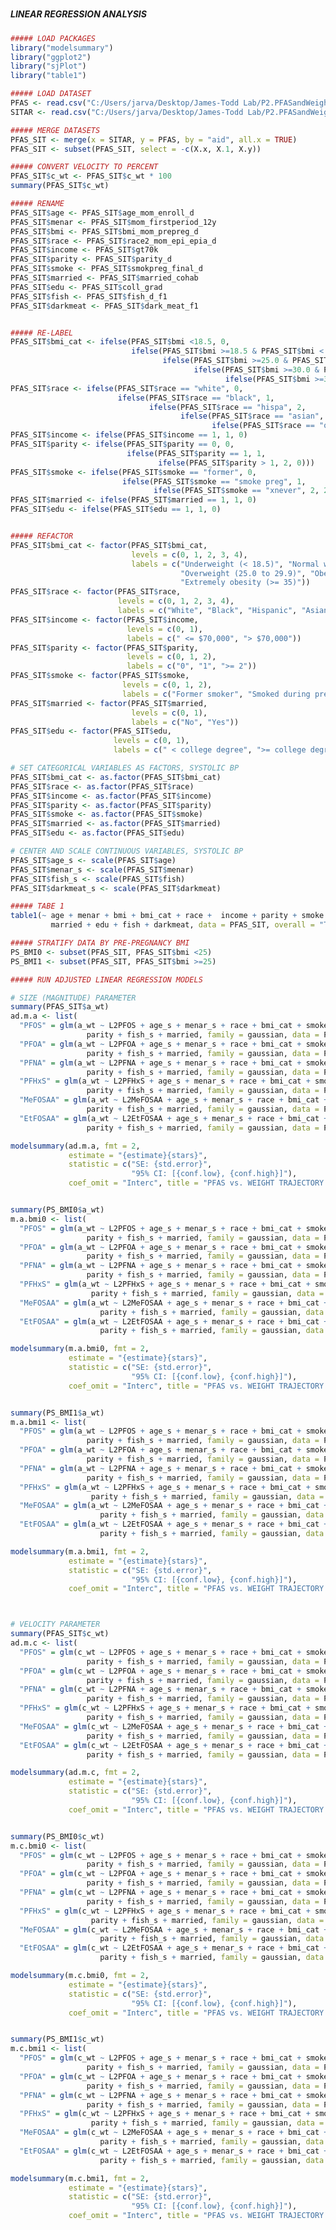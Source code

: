 #####                                                       #####
##### LINEAR REGRESSION ANALYSIS                            #####
#####                                                       #####

```r
##### LOAD PACKAGES
library("modelsummary") 
library("ggplot2")
library("sjPlot")
library("table1")

```

```r
##### LOAD DATASET
PFAS <- read.csv("C:/Users/jarva/Desktop/James-Todd Lab/P2.PFASandWeightTrajectories/Data/PFAS.csv")
SITAR <- read.csv("C:/Users/jarva/Desktop/James-Todd Lab/P2.PFASandWeightTrajectories/Data/P2_SITAR.csv")

##### MERGE DATASETS
PFAS_SIT <- merge(x = SITAR, y = PFAS, by = "aid", all.x = TRUE)
PFAS_SIT <- subset(PFAS_SIT, select = -c(X.x, X.1, X.y))

```

```r
##### CONVERT VELOCITY TO PERCENT
PFAS_SIT$c_wt <- PFAS_SIT$c_wt * 100
summary(PFAS_SIT$c_wt)

```

```r
##### RENAME
PFAS_SIT$age <- PFAS_SIT$age_mom_enroll_d
PFAS_SIT$menar <- PFAS_SIT$mom_firstperiod_12y
PFAS_SIT$bmi <- PFAS_SIT$bmi_mom_prepreg_d
PFAS_SIT$race <- PFAS_SIT$race2_mom_epi_epia_d
PFAS_SIT$income <- PFAS_SIT$gt70k
PFAS_SIT$parity <- PFAS_SIT$parity_d
PFAS_SIT$smoke <- PFAS_SIT$smokpreg_final_d
PFAS_SIT$married <- PFAS_SIT$married_cohab
PFAS_SIT$edu <- PFAS_SIT$coll_grad
PFAS_SIT$fish <- PFAS_SIT$fish_d_f1
PFAS_SIT$darkmeat <- PFAS_SIT$dark_meat_f1


##### RE-LABEL 
PFAS_SIT$bmi_cat <- ifelse(PFAS_SIT$bmi <18.5, 0,
                           ifelse(PFAS_SIT$bmi >=18.5 & PFAS_SIT$bmi < 25.0, 1, 
                                  ifelse(PFAS_SIT$bmi >=25.0 & PFAS_SIT$bmi < 30.0, 2, 
                                         ifelse(PFAS_SIT$bmi >=30.0 & PFAS_SIT$bmi < 35.0, 3,
                                                ifelse(PFAS_SIT$bmi >=35.0, 4, NA)))))
PFAS_SIT$race <- ifelse(PFAS_SIT$race == "white", 0,
                        ifelse(PFAS_SIT$race == "black", 1,
                               ifelse(PFAS_SIT$race == "hispa", 2,
                                      ifelse(PFAS_SIT$race == "asian", 3,
                                             ifelse(PFAS_SIT$race == "other", 4, 4)))))
PFAS_SIT$income <- ifelse(PFAS_SIT$income == 1, 1, 0)
PFAS_SIT$parity <- ifelse(PFAS_SIT$parity == 0, 0,
                          ifelse(PFAS_SIT$parity == 1, 1,
                                 ifelse(PFAS_SIT$parity > 1, 2, 0)))
PFAS_SIT$smoke <- ifelse(PFAS_SIT$smoke == "former", 0,
                         ifelse(PFAS_SIT$smoke == "smoke preg", 1,
                                ifelse(PFAS_SIT$smoke == "xnever", 2, 2)))
PFAS_SIT$married <- ifelse(PFAS_SIT$married == 1, 1, 0)
PFAS_SIT$edu <- ifelse(PFAS_SIT$edu == 1, 1, 0)


##### REFACTOR
PFAS_SIT$bmi_cat <- factor(PFAS_SIT$bmi_cat,
                           levels = c(0, 1, 2, 3, 4),
                           labels = c("Underweight (< 18.5)", "Normal weight (18.5 to 24.9)", 
                                      "Overweight (25.0 to 29.9)", "Obesity (30.0 to 34.9)", 
                                      "Extremely obesity (>= 35)"))
PFAS_SIT$race <- factor(PFAS_SIT$race,
                        levels = c(0, 1, 2, 3, 4),
                        labels = c("White", "Black", "Hispanic", "Asian", "Other/More than 1 race"))
PFAS_SIT$income <- factor(PFAS_SIT$income,
                          levels = c(0, 1),
                          labels = c(" <= $70,000", "> $70,000"))
PFAS_SIT$parity <- factor(PFAS_SIT$parity,
                          levels = c(0, 1, 2),
                          labels = c("0", "1", ">= 2"))
PFAS_SIT$smoke <- factor(PFAS_SIT$smoke,
                         levels = c(0, 1, 2),
                         labels = c("Former smoker", "Smoked during pregnancy", "Never smoked"))
PFAS_SIT$married <- factor(PFAS_SIT$married,
                           levels = c(0, 1),
                           labels = c("No", "Yes"))
PFAS_SIT$edu <- factor(PFAS_SIT$edu,
                       levels = c(0, 1),
                       labels = c(" < college degree", ">= college degree"))

# SET CATEGORICAL VARIABLES AS FACTORS, SYSTOLIC BP
PFAS_SIT$bmi_cat <- as.factor(PFAS_SIT$bmi_cat)
PFAS_SIT$race <- as.factor(PFAS_SIT$race)
PFAS_SIT$income <- as.factor(PFAS_SIT$income)
PFAS_SIT$parity <- as.factor(PFAS_SIT$parity)
PFAS_SIT$smoke <- as.factor(PFAS_SIT$smoke)
PFAS_SIT$married <- as.factor(PFAS_SIT$married)
PFAS_SIT$edu <- as.factor(PFAS_SIT$edu)

# CENTER AND SCALE CONTINUOUS VARIABLES, SYSTOLIC BP
PFAS_SIT$age_s <- scale(PFAS_SIT$age)
PFAS_SIT$menar_s <- scale(PFAS_SIT$menar)
PFAS_SIT$fish_s <- scale(PFAS_SIT$fish)
PFAS_SIT$darkmeat_s <- scale(PFAS_SIT$darkmeat)

##### TABE 1
table1(~ age + menar + bmi + bmi_cat + race +  income + parity + smoke +
         married + edu + fish + darkmeat, data = PFAS_SIT, overall = "Total")

```

```r
##### STRATIFY DATA BY PRE-PREGNANCY BMI
PS_BMI0 <- subset(PFAS_SIT, PFAS_SIT$bmi <25)
PS_BMI1 <- subset(PFAS_SIT, PFAS_SIT$bmi >=25)

```

```r
##### RUN ADJUSTED LINEAR REGRESSION MODELS

# SIZE (MAGNITUDE) PARAMETER
summary(PFAS_SIT$a_wt)
ad.m.a <- list(
  "PFOS" = glm(a_wt ~ L2PFOS + age_s + menar_s + race + bmi_cat + smoke +
                 parity + fish_s + married, family = gaussian, data = PFAS_SIT),
  "PFOA" = glm(a_wt ~ L2PFOA + age_s + menar_s + race + bmi_cat + smoke +
                 parity + fish_s + married, family = gaussian, data = PFAS_SIT),
  "PFNA" = glm(a_wt ~ L2PFNA + age_s + menar_s + race + bmi_cat + smoke +
                 parity + fish_s + married, family = gaussian, data = PFAS_SIT),
  "PFHxS" = glm(a_wt ~ L2PFHxS + age_s + menar_s + race + bmi_cat + smoke +  
                 parity + fish_s + married, family = gaussian, data = PFAS_SIT),
  "MeFOSAA" = glm(a_wt ~ L2MeFOSAA + age_s + menar_s + race + bmi_cat + smoke +  
                 parity + fish_s + married, family = gaussian, data = PFAS_SIT),
  "EtFOSAA" = glm(a_wt ~ L2EtFOSAA + age_s + menar_s + race + bmi_cat + smoke +  
                 parity + fish_s + married, family = gaussian, data = PFAS_SIT))

modelsummary(ad.m.a, fmt = 2,
             estimate = "{estimate}{stars}",
             statistic = c("SE: {std.error}",
                           "95% CI: [{conf.low}, {conf.high}]"),
             coef_omit = "Interc", title = "PFAS vs. WEIGHT TRAJECTORY MAGNITUDE")


summary(PS_BMI0$a_wt)
m.a.bmi0 <- list(
  "PFOS" = glm(a_wt ~ L2PFOS + age_s + menar_s + race + bmi_cat + smoke +
                 parity + fish_s + married, family = gaussian, data = PS_BMI0),
  "PFOA" = glm(a_wt ~ L2PFOA + age_s + menar_s + race + bmi_cat + smoke +
                 parity + fish_s + married, family = gaussian, data = PS_BMI0),
  "PFNA" = glm(a_wt ~ L2PFNA + age_s + menar_s + race + bmi_cat + smoke +
                 parity + fish_s + married, family = gaussian, data = PS_BMI0),
  "PFHxS" = glm(a_wt ~ L2PFHxS + age_s + menar_s + race + bmi_cat + smoke +  
                  parity + fish_s + married, family = gaussian, data = PS_BMI0),
  "MeFOSAA" = glm(a_wt ~ L2MeFOSAA + age_s + menar_s + race + bmi_cat + smoke +  
                    parity + fish_s + married, family = gaussian, data = PS_BMI0),
  "EtFOSAA" = glm(a_wt ~ L2EtFOSAA + age_s + menar_s + race + bmi_cat + smoke +  
                    parity + fish_s + married, family = gaussian, data = PS_BMI0))

modelsummary(m.a.bmi0, fmt = 2,
             estimate = "{estimate}{stars}",
             statistic = c("SE: {std.error}",
                           "95% CI: [{conf.low}, {conf.high}]"),
             coef_omit = "Interc", title = "PFAS vs. WEIGHT TRAJECTORY MAGNITUDE (BMI 0)")


summary(PS_BMI1$a_wt)
m.a.bmi1 <- list(
  "PFOS" = glm(a_wt ~ L2PFOS + age_s + menar_s + race + bmi_cat + smoke +
                 parity + fish_s + married, family = gaussian, data = PS_BMI1),
  "PFOA" = glm(a_wt ~ L2PFOA + age_s + menar_s + race + bmi_cat + smoke +
                 parity + fish_s + married, family = gaussian, data = PS_BMI1),
  "PFNA" = glm(a_wt ~ L2PFNA + age_s + menar_s + race + bmi_cat + smoke +
                 parity + fish_s + married, family = gaussian, data = PS_BMI1),
  "PFHxS" = glm(a_wt ~ L2PFHxS + age_s + menar_s + race + bmi_cat + smoke +  
                  parity + fish_s + married, family = gaussian, data = PS_BMI1),
  "MeFOSAA" = glm(a_wt ~ L2MeFOSAA + age_s + menar_s + race + bmi_cat + smoke +  
                    parity + fish_s + married, family = gaussian, data = PS_BMI1),
  "EtFOSAA" = glm(a_wt ~ L2EtFOSAA + age_s + menar_s + race + bmi_cat + smoke +  
                    parity + fish_s + married, family = gaussian, data = PS_BMI1))

modelsummary(m.a.bmi1, fmt = 2,
             estimate = "{estimate}{stars}",
             statistic = c("SE: {std.error}",
                           "95% CI: [{conf.low}, {conf.high}]"),
             coef_omit = "Interc", title = "PFAS vs. WEIGHT TRAJECTORY MAGNITUDE (BMI 1)")



# VELOCITY PARAMETER
summary(PFAS_SIT$c_wt)
ad.m.c <- list(
  "PFOS" = glm(c_wt ~ L2PFOS + age_s + menar_s + race + bmi_cat + smoke +  
                 parity + fish_s + married, family = gaussian, data = PFAS_SIT),
  "PFOA" = glm(c_wt ~ L2PFOA + age_s + menar_s + race + bmi_cat + smoke +  
                 parity + fish_s + married, family = gaussian, data = PFAS_SIT),
  "PFNA" = glm(c_wt ~ L2PFNA + age_s + menar_s + race + bmi_cat + smoke +  
                 parity + fish_s + married, family = gaussian, data = PFAS_SIT),
  "PFHxS" = glm(c_wt ~ L2PFHxS + age_s + menar_s + race + bmi_cat + smoke +  
                 parity + fish_s + married, family = gaussian, data = PFAS_SIT),
  "MeFOSAA" = glm(c_wt ~ L2MeFOSAA + age_s + menar_s + race + bmi_cat + smoke +  
                 parity + fish_s + married, family = gaussian, data = PFAS_SIT),
  "EtFOSAA" = glm(c_wt ~ L2EtFOSAA + age_s + menar_s + race + bmi_cat + smoke +  
                 parity + fish_s + married, family = gaussian, data = PFAS_SIT))

modelsummary(ad.m.c, fmt = 2,
             estimate = "{estimate}{stars}",
             statistic = c("SE: {std.error}",
                           "95% CI: [{conf.low}, {conf.high}]"),
             coef_omit = "Interc", title = "PFAS vs. WEIGHT TRAJECTORY VELOCITY")


summary(PS_BMI0$c_wt)
m.c.bmi0 <- list(
  "PFOS" = glm(c_wt ~ L2PFOS + age_s + menar_s + race + bmi_cat + smoke +  
                 parity + fish_s + married, family = gaussian, data = PS_BMI0),
  "PFOA" = glm(c_wt ~ L2PFOA + age_s + menar_s + race + bmi_cat + smoke +  
                 parity + fish_s + married, family = gaussian, data = PS_BMI0),
  "PFNA" = glm(c_wt ~ L2PFNA + age_s + menar_s + race + bmi_cat + smoke +  
                 parity + fish_s + married, family = gaussian, data = PS_BMI0),
  "PFHxS" = glm(c_wt ~ L2PFHxS + age_s + menar_s + race + bmi_cat + smoke +  
                  parity + fish_s + married, family = gaussian, data = PS_BMI0),
  "MeFOSAA" = glm(c_wt ~ L2MeFOSAA + age_s + menar_s + race + bmi_cat + smoke +  
                    parity + fish_s + married, family = gaussian, data = PS_BMI0),
  "EtFOSAA" = glm(c_wt ~ L2EtFOSAA + age_s + menar_s + race + bmi_cat + smoke +  
                    parity + fish_s + married, family = gaussian, data = PS_BMI0))

modelsummary(m.c.bmi0, fmt = 2,
             estimate = "{estimate}{stars}",
             statistic = c("SE: {std.error}",
                           "95% CI: [{conf.low}, {conf.high}]"),
             coef_omit = "Interc", title = "PFAS vs. WEIGHT TRAJECTORY VELOCITY (BMI 0)")


summary(PS_BMI1$c_wt)
m.c.bmi1 <- list(
  "PFOS" = glm(c_wt ~ L2PFOS + age_s + menar_s + race + bmi_cat + smoke +  
                 parity + fish_s + married, family = gaussian, data = PS_BMI1),
  "PFOA" = glm(c_wt ~ L2PFOA + age_s + menar_s + race + bmi_cat + smoke +  
                 parity + fish_s + married, family = gaussian, data = PS_BMI1),
  "PFNA" = glm(c_wt ~ L2PFNA + age_s + menar_s + race + bmi_cat + smoke +  
                 parity + fish_s + married, family = gaussian, data = PS_BMI1),
  "PFHxS" = glm(c_wt ~ L2PFHxS + age_s + menar_s + race + bmi_cat + smoke +  
                  parity + fish_s + married, family = gaussian, data = PS_BMI1),
  "MeFOSAA" = glm(c_wt ~ L2MeFOSAA + age_s + menar_s + race + bmi_cat + smoke +  
                    parity + fish_s + married, family = gaussian, data = PS_BMI1),
  "EtFOSAA" = glm(c_wt ~ L2EtFOSAA + age_s + menar_s + race + bmi_cat + smoke +  
                    parity + fish_s + married, family = gaussian, data = PS_BMI1))

modelsummary(m.c.bmi1, fmt = 2,
             estimate = "{estimate}{stars}",
             statistic = c("SE: {std.error}",
                           "95% CI: [{conf.low}, {conf.high}]"),
             coef_omit = "Interc", title = "PFAS vs. WEIGHT TRAJECTORY VELOCITY (BMI 1)")

```
